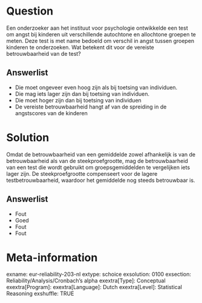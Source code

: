 Question
========
Een onderzoeker aan het instituut voor psychologie ontwikkelde een test om angst bij kinderen uit verschillende autochtone en allochtone groepen te meten. Deze test is met name bedoeld om verschil in angst tussen groepen kinderen te onderzoeken. Wat betekent dit voor de vereiste betrouwbaarheid van de test?

Answerlist
----------
* Die moet ongeveer even hoog zijn als bij toetsing van individuen.
* Die mag iets lager zijn dan bij toetsing van individuen.
* Die moet hoger zijn dan bij toetsing van individuen
* De vereiste betrouwbaarheid hangt af van de spreiding in de angstscores van de kinderen


Solution
========
Omdat de betrouwbaarheid van een gemiddelde zowel afhankelijk is van de betrouwbaarheid als van de steekproefgrootte, mag de betrouwbaarheid van een test die wordt gebruikt om groepsgemiddelden te vergelijken iets lager zijn. De steekproefgrootte compenseert voor de lagere testbetrouwbaarheid, waardoor het gemiddelde nog steeds betrouwbaar is.

Answerlist
----------
* Fout
* Goed
* Fout
* Fout


Meta-information
================
exname: eur-reliability-203-nl
extype: schoice
exsolution: 0100
exsection: Reliability/Analysis/Cronbach's alpha
exextra[Type]: Conceptual
exextra[Program]: 
exextra[Language]: Dutch
exextra[Level]: Statistical Reasoning
exshuffle: TRUE
